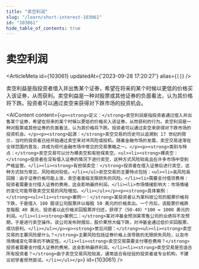 ```yaml
---
title: "卖空利润"
slug: "/learn/short-interest-103061"
id: "103061"
hide_table_of_contents: true
---
```



# 卖空利润

<ArticleMeta id={103061} updatedAt={'2023-09-28 17:20:27'} alias={`[]`} />
<div className='border-solid border-b border-t-0 my-4 border-[var(--ifm-color-gray-300)]' />

卖空利益是指投资者借入并出售某个证券，希望在将来的某个时候以更低的价格买入该证券，从而获利。卖空利益是一种对股票或其他证券的负面看法，认为其价格将下跌。投资者可以通过卖空来获得对下跌市场的投资机会。

<AIContent content={`<p><strong>定义：</strong>卖空利润是指投资者通过借入并出售某个证券，希望在将来的某个时候以更低的价格买入该证券，从而获利的行为。卖空利润是一种对股票或其他证券的负面看法，认为其价格将下跌。投资者可以通过卖空来获得对下跌市场的投资机会。</p><p><strong>起源：</strong>卖空交易的历史可以追溯到 17 世纪的荷兰，当时的投资者已经开始通过卖空来对冲风险或投机。随着金融市场的发展，卖空交易逐渐在全球范围内普及，并成为现代金融市场中常见的交易策略之一。</p><p><strong>类别与特点：</strong>卖空交易可以分为裸卖空和有担保卖空。<ul><li><strong>裸卖空：</strong>投资者在没有借入证券的情况下进行卖空，这种方式风险较高且在许多市场中受到严格监管。</li><li><strong>有担保卖空：</strong>投资者在借入证券后进行卖空，这种方式较为常见，风险相对较低。</li></ul>卖空交易的主要特点包括：<ul><li>高风险高回报：由于证券价格可能上涨，卖空者面临无限损失的风险。</li><li>需要支付借贷费用：投资者需要支付借入证券的费用，这会影响最终利润。</li><li>市场情绪影响大：市场情绪的变化可能导致卖空交易的风险增加。</li></ul></p><p><strong>具体案例：</strong><ul><li><strong>案例一：</strong>某投资者认为某科技公司的股票价格将下跌，于是借入 100 股该公司股票并以每股 50 美元的价格卖出。一个月后，该股票价格跌至每股 40 美元，投资者以此价格买回股票并归还，获得了（50-40）*100 = 1000 美元的利润。</li><li><strong>案例二：</strong>某对冲基金预测某零售公司的业绩将不及预期，于是进行卖空操作。该公司发布财报后，股价果然大幅下跌，对冲基金通过低价买回股票，成功获利。</li></ul></p><p><strong>常见问题：</strong><ul><li><strong>卖空交易的主要风险是什么？</strong>主要风险包括证券价格上涨导致的无限损失风险，以及市场情绪变化带来的不确定性。</li><li><strong>卖空交易需要支付哪些费用？</strong>投资者需要支付借入证券的费用，这会影响最终利润。</li><li><strong>卖空交易是否适合所有投资者？</strong>由于卖空交易风险较高，通常适合有经验的投资者或专业机构，不建议初学者贸然尝试。</li></ul></p>`} id={103061} />
